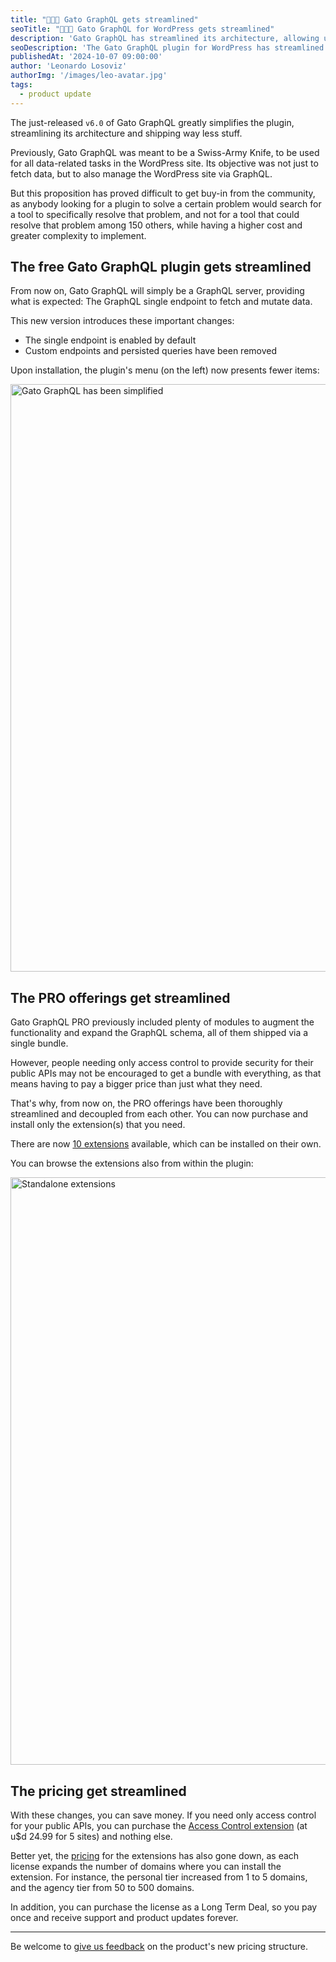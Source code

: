 ```yaml
---
title: "👨🏻‍🔧 Gato GraphQL gets streamlined"
seoTitle: "👨🏻‍🔧 Gato GraphQL for WordPress gets streamlined"
description: 'Gato GraphQL has streamlined its architecture, allowing us to install extensions independently from one another'
seoDescription: 'The Gato GraphQL plugin for WordPress has streamlined its architecture, allowing us to install extensions independently from one another'
publishedAt: '2024-10-07 09:00:00'
author: 'Leonardo Losoviz'
authorImg: '/images/leo-avatar.jpg'
tags:
  - product update
---
```


The just-released `v6.0` of Gato GraphQL greatly simplifies the plugin, streamlining its architecture and shipping way less stuff.

Previously, Gato GraphQL was meant to be a Swiss-Army Knife, to be used for all data-related tasks in the WordPress site. Its objective was not just to fetch data, but to also manage the WordPress site via GraphQL.

But this proposition has proved difficult to get buy-in from the community, as anybody looking for a plugin to solve a certain problem would search for a tool to specifically resolve that problem, and not for a tool that could resolve that problem among 150 others, while having a higher cost and greater complexity to implement.

## The free Gato GraphQL plugin gets streamlined

From now on, Gato GraphQL will simply be a GraphQL server, providing what is expected: The GraphQL single endpoint to fetch and mutate data.

This new version introduces these important changes:

- The single endpoint is enabled by default
- Custom endpoints and persisted queries have been removed

Upon installation, the plugin's menu (on the left) now presents fewer items:

<Image
  src="/images/releases/v60/gatographql-v6.0.png"
  width="1024"
  height="940"
  alt="Gato GraphQL has been simplified"
  caption="Gato GraphQL has been simplified"
/>

## The PRO offerings get streamlined

Gato GraphQL PRO previously included plenty of modules to augment the functionality and expand the GraphQL schema, all of them shipped via a single bundle.

However, people needing only access control to provide security for their public APIs may not be encouraged to get a bundle with everything, as that means having to pay a bigger price than just what they need.

That's why, from now on, the PRO offerings have been thoroughly streamlined and decoupled from each other. You can now purchase and install only the extension(s) that you need.

There are now [10 extensions](/extensions) available, which can be installed on their own.

You can browse the extensions also from within the plugin:

<Image
  src="/images/releases/v60/gatographql-v6.0-extensions.png"
  width="1024"
  height="940"
  alt="Standalone extensions"
  caption="Standalone extensions"
/>

## The pricing get streamlined

With these changes, you can save money. If you need only access control for your public APIs, you can purchase the [Access Control extension](/extensions/access-control) (at u$d 24.99 for 5 sites) and nothing else.

Better yet, the [pricing](/pricing) for the extensions has also gone down, as each license expands the number of domains where you can install the extension. For instance, the personal tier increased from 1 to 5 domains, and the agency tier from 50 to 500 domains.

In addition, you can purchase the license as a Long Term Deal, so you pay once and receive support and product updates forever.

---

Be welcome to [give us feedback](/contact) on the product's new pricing structure.